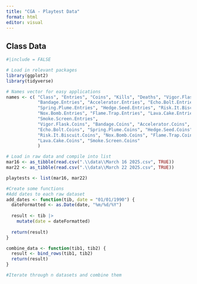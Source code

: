 ```yaml
---
title: "CGA - Playtest Data"
format: html
editor: visual
---
```


## Class Data

```r
#|include = FALSE

# Load in relevant packages
library(ggplot2)
library(tidyverse)

# Names vector for easy applications
names <- c( "Class", "Entries", "Coins", "Kills", "Deaths", "Vigor.Flask.Entries", 
            "Bandage.Entries", "Accelerator.Entries", "Echo.Bolt.Entries",
            "Spring.Plume.Entries", "Hedge.Seed.Entries", "Risk.It.Biscuit.Entries",
            "Nox.Bomb.Entries", "Flame.Trap.Entries", "Lava.Cake.Entries", 
            "Smoke.Screen.Entries",
            "Vigor.Flask.Coins", "Bandage.Coins", "Accelerator.Coins", 
            "Echo.Bolt.Coins", "Spring.Plume.Coins", "Hedge.Seed.Coins",
            "Risk.It.Biscuit.Coins", "Nox.Bomb.Coins", "Flame.Trap.Coins", 
            "Lava.Cake.Coins", "Smoke.Screen.Coins"
            )

# Load in raw data and compile into list
mar16 <- as_tibble(read.csv(".\\data\\March 16 2025.csv", TRUE))
mar22 <- as_tibble(read.csv(".\\data\\March 22 2025.csv", TRUE))

playtests <- list(mar16, mar22)
```

```r
#Create some functions
#Add dates to each raw dataset
add_dates <- function(tib, date = "01/01/1990") {
  dateFormatted <- as.Date(date, "%m/%d/%Y")
  
  result <- tib |>
    mutate(date = dateFormatted)
  
  return(result)
}

combine_data <- function(tib1, tib2) {
  result <- bind_rows(tib1, tib2)
  return(result)
}

#Iterate through n datasets and combine them
```
